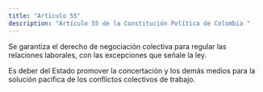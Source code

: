 ```yaml
---
title: "Artículo 55"
description: "Artículo 55 de la Constitución Política de Colombia "
---
```

Se garantiza el derecho de negociación colectiva para regular las relaciones laborales, con las excepciones que señale la ley.

Es deber del Estado promover la concertación y
los demás medios para la solución pacífica de los
conflictos colectivos de trabajo.